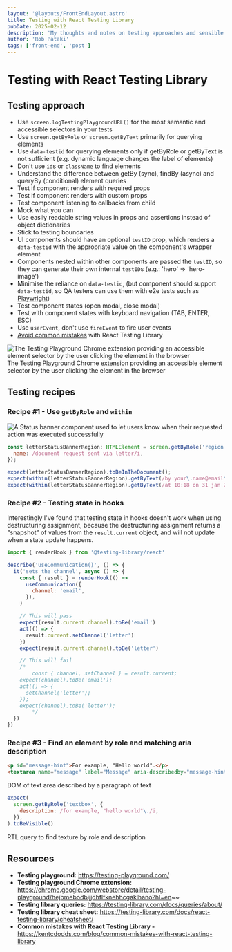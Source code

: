 ```yaml
---
layout: '@layouts/FrontEndLayout.astro'
title: Testing with React Testing Library
pubDate: 2025-02-12
description: 'My thoughts and notes on testing approaches and sensible practices using ReactTesting Library.'
author: 'Rob Pataki'
tags: ['front-end', 'post']
---
```


# Testing with React Testing Library

## Testing approach

- Use `screen.logTestingPlaygroundURL()` for the most semantic and accessible selectors in your tests
- Use `screen.getByRole` or `screen.getByText` primarily for querying elements
- Use `data-testid` for querying elements only if getByRole or getByText is not sufficient (e.g. dynamic language changes the label of elements)
- Don't use `id`s or `className` to find elements
- Understand the difference between getBy (sync), findBy (async) and queryBy (conditional) element queries
- Test if component renders with required props
- Test if component renders with custom props
- Test component listening to callbacks from child
- Mock what you can
- Use easily readable string values in props and assertions instead of object dictionaries
- Stick to testing boundaries
- UI components should have an optional `testID` prop, which renders a `data-testid` with the appropriate value on the component's wrapper element
- Components nested within other components are passed the `testID`, so they can generate their own internal `testID`s (e.g.: 'hero' ⇒ 'hero-image')
- Minimise the reliance on `data-testid`, (but component should support `data-testid`, so QA testers can use them with e2e tests such as [Playwright](https://playwright.dev/))
- Test component states (open modal, close modal)
- Test with component states with keyboard navigation (TAB, ENTER, ESC)
- Use `userEvent`, don't use `fireEvent` to fire user events
- [Avoid common mistakes](https://kentcdodds.com/blog/common-mistakes-with-react-testing-library#having-multiple-assertions-in-a-single-waitfor-callback) with React Testing Library

![The Testing Playground Chrome extension providing an accessible element selector by the user clicking the element in the browser](@assets/img/posts/front-end/testing-with-react-testing-library-02.webp)
The Testing Playground Chrome extension providing an accessible element selector by the user clicking the element in the browser

## Testing recipes

### Recipe #1 - Use `getByRole` and `within`

![A Status banner component used to let users know when their requested action was executed successfully](@assets/img/posts/front-end/testing-with-react-testing-library-01.webp)

```js
const letterStatusBannerRegion: HTMLElement = screen.getByRole('region', {
  name: /document request sent via letter/i,
});

expect(letterStatusBannerRegion).toBeInTheDocument();
expect(within(letterStatusBannerRegion).getByText(/by your\.name@email\.com \./i)).toBeInTheDocument();
expect(within(letterStatusBannerRegion).getByText(/at 10:18 on 31 jan 2023./i)).toBeInTheDocument();
```

### Recipe #2 - Testing state in hooks

Interestingly I've found that testing state in hooks doesn't work when using destructuring assignment, because the destructuring assignment returns a "snapshot" of values from the `result.current` object, and will not update when a state update happens.

```js
import { renderHook } from '@testing-library/react'

describe('useCommunication()', () => {
  it('sets the channel', async () => {
    const { result } = renderHook(() =>
      useCommunication({
        channel: 'email',
      }),
    )

    // This will pass
    expect(result.current.channel).toBe('email')
    act(() => {
      result.current.setChannel('letter')
    })
    expect(result.current.channel).toBe('letter')

    // This will fail
    /* 
		const { channel, setChannel } = result.current;
    expect(channel).toBe('email');
    act(() => {
      setChannel('letter');
    });
    expect(channel).toBe('letter');
		*/
  })
})
```

### Recipe #3 - Find an element by role and matching aria description

```html
<p id="message-hint">For example, "Hello world".</p>
<textarea name="message" label="Message" aria-describedby="message-hint" />
```

DOM of text area described by a paragraph of text

```js
expect(
  screen.getByRole('textbox', {
    description: /for example, "hello world"\./i,
  }),
).toBeVisible()
```

RTL query to find texture by role and description

## Resources

- **Testing playground:** https://testing-playground.com/
- **Testing playground Chrome extension:** https://chrome.google.com/webstore/detail/testing-playground/hejbmebodbijjdhflfknehhcgaklhano?hl=en~~
- **Testing library queries:** https://testing-library.com/docs/queries/about/
- **Testing library cheat sheet:** https://testing-library.com/docs/react-testing-library/cheatsheet/
- **Common mistakes with React Testing Library -** https://kentcdodds.com/blog/common-mistakes-with-react-testing-library
